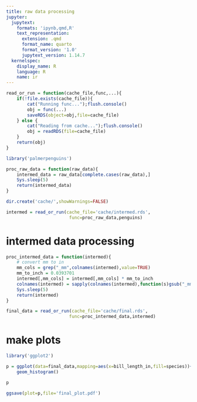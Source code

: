 ```yaml
---
title: raw data processing
jupyter:
  jupytext:
    formats: 'ipynb,qmd,R'
    text_representation:
      extension: .qmd
      format_name: quarto
      format_version: '1.0'
      jupytext_version: 1.14.7
  kernelspec:
    display_name: R
    language: R
    name: ir
---
```


```r
read_or_run = function(cache_file,func,...){
    if(!file.exists(cache_file)){
        cat("Running func...");flush.console()
        obj = func(...)
        saveRDS(object=obj,file=cache_file)
    } else {
        cat("Reading from cache...");flush.console()
        obj = readRDS(file=cache_file)
    }
    return(obj)
}
```



```r
library('palmerpenguins')
```

```r
proc_raw_data = function(raw_data){
    intermed_data = raw_data[complete.cases(raw_data),]
    Sys.sleep(5)
    return(intermed_data)
}
```

```r
dir.create('cache/',showWarnings=FALSE)
```

```r
intermed = read_or_run(cache_file='cache/intermed.rds',
                        func=proc_raw_data,penguins)
```

# intermed data processing

```r
proc_intermed_data = function(intermed){
    # convert mm to in
    mm_cols = grep("_mm",colnames(intermed),value=TRUE)
    mm_to_inch = 0.0393701
    intermed[,mm_cols] = intermed[,mm_cols] * mm_to_inch
    colnames(intermed) = sapply(colnames(intermed),function(s)gsub("_mm","_in",s))
    Sys.sleep(5)
    return(intermed)
}
```

```r
final_data = read_or_run(cache_file='cache/final.rds',
                        func=proc_intermed_data,intermed)
```

# make plots 

```r
library('ggplot2')
```

```r
p = ggplot(data=final_data,mapping=aes(x=bill_length_in,fill=species))+
    geom_histogram()
```

```r
p
```

```r
ggsave(plot=p,file='final_plot.pdf')
```
